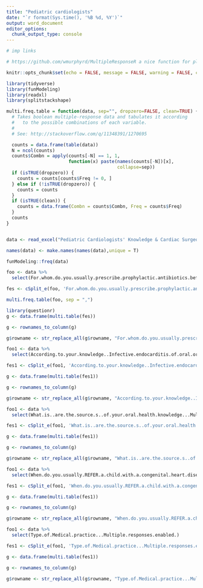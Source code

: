 ```yaml
---
title: "Pediatric cardiologists"
date: "`r format(Sys.time(), '%B %d, %Y')`"
output: word_document
editor_options:
  chunk_output_type: console
---
```


```r
# imp links

# https://github.com/wmurphyrd/MultipleResponseR a nice function for plotting multiple response variables
```


```r
knitr::opts_chunk$set(echo = FALSE, message = FALSE, warning = FALSE, comment = NA, fig.height = 15, fig.width = 15)
```

```r
library(tidyverse)
library(funModeling)
library(readxl)
library(splitstackshape)

multi.freq.table = function(data, sep="", dropzero=FALSE, clean=TRUE) {
  # Takes boolean multiple-response data and tabulates it according
  #   to the possible combinations of each variable.
  #
  # See: http://stackoverflow.com/q/11348391/1270695

  counts = data.frame(table(data))
  N = ncol(counts)
  counts$Combn = apply(counts[-N] == 1, 1, 
                       function(x) paste(names(counts[-N])[x],
                                         collapse=sep))
  if (isTRUE(dropzero)) {
    counts = counts[counts$Freq != 0, ]
  } else if (!isTRUE(dropzero)) {
    counts = counts
  }
  if (isTRUE(clean)) {
    counts = data.frame(Combn = counts$Combn, Freq = counts$Freq)
  } 
  counts
}


data <- read_excel("Pediatric Cardiologists' Knowledge & Cardiac Surgeons  Practices regarding Prevention of Infective Endocarditis of Oral Origin (Responses) (1).xlsx")

names(data) <- make.names(names(data),unique = T)

funModeling::freq(data)

foo <- data %>% 
  select(For.whom.do.you.usually.prescribe.prophylactic.antibiotics.before.invasive.dental.procedures...Multiple.responses.enabled..)

fes <- cSplit_e(foo, 'For.whom.do.you.usually.prescribe.prophylactic.antibiotics.before.invasive.dental.procedures...Multiple.responses.enabled..', ',', type= 'character', fill=0, drop=T)

multi.freq.table(foo, sep = ",")

library(questionr)
g <- data.frame(multi.table(fes))

g <- rownames_to_column(g)

g$rowname <- str_replace_all(g$rowname, "For.whom.do.you.usually.prescribe.prophylactic.antibiotics.before.invasive.dental.procedures...Multiple.responses.enabled.", "")
```


```r
foo1 <- data %>% 
  select(According.to.your.knowledge..Infective.endocarditis.of.oral.origin.can.be.caused.by...Multiple.responses.enabled.)

fes1 <- cSplit_e(foo1, 'According.to.your.knowledge..Infective.endocarditis.of.oral.origin.can.be.caused.by...Multiple.responses.enabled.', ',', type= 'character', fill=0, drop=T)

g <- data.frame(multi.table(fes1))

g <- rownames_to_column(g)

g$rowname <- str_replace_all(g$rowname, "According.to.your.knowledge..Infective.endocarditis.of.oral.origin.can.be.caused.by...Multiple.responses.enabled.", "")

```


```r
foo1 <- data %>% 
  select(What.is..are.the.source.s..of.your.oral.health.knowledge...Multiple.responses.enabled..)

fes1 <- cSplit_e(foo1, 'What.is..are.the.source.s..of.your.oral.health.knowledge...Multiple.responses.enabled..', ',', type= 'character', fill=0, drop=T)

g <- data.frame(multi.table(fes1))

g <- rownames_to_column(g)

g$rowname <- str_replace_all(g$rowname, "What.is..are.the.source.s..of.your.oral.health.knowledge...Multiple.responses.enabled..", "")

```

```r


foo1 <- data %>% 
  select(When.do.you.usually.REFER.a.child.with.a.congenital.heart.disease.for.oral.health.assessment.by.a.dentist.....Multiple.responses.enabled.)

fes1 <- cSplit_e(foo1, 'When.do.you.usually.REFER.a.child.with.a.congenital.heart.disease.for.oral.health.assessment.by.a.dentist.....Multiple.responses.enabled.', ',', type= 'character', fill=0, drop=T)

g <- data.frame(multi.table(fes1))

g <- rownames_to_column(g)

g$rowname <- str_replace_all(g$rowname, "When.do.you.usually.REFER.a.child.with.a.congenital.heart.disease.for.oral.health.assessment.by.a.dentist.....Multiple.responses.enabled.", "")


```

```r

foo1 <- data %>% 
  select(Type.of.Medical.practice...Multiple.responses.enabled.)

fes1 <- cSplit_e(foo1, 'Type.of.Medical.practice...Multiple.responses.enabled.', ',', type= 'character', fill=0, drop=T)

g <- data.frame(multi.table(fes1))

g <- rownames_to_column(g)

g$rowname <- str_replace_all(g$rowname, "Type.of.Medical.practice...Multiple.responses.enabled.", "")

```

